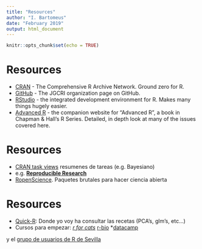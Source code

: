 ```yaml
---
title: "Resources"
author: "I. Bartomeus"
date: "February 2019"
output: html_document
---
```


```r
knitr::opts_chunk$set(echo = TRUE)
```
Resources
========================================================
  
* [CRAN](http://cran.r-project.org) - The Comprehensive R Archive Network. Ground zero for R.
* [GitHub](https://github.com/JGCRI) - The JGCRI organization page on GitHub.
* [RStudio](http://www.rstudio.com) - the integrated development environment for R. Makes many things hugely easier.
* [Advanced R](http://adv-r.had.co.nz) - the companion website for “Advanced R”, a book in Chapman & Hall’s R Series. Detailed, in depth look at many of the issues covered here.


Resources
========================================================
  
- [CRAN task views](https://cran.r-project.org/web/views/) resumenes de tareas (e.g. Bayesiano)
- e.g. [**Reproducible Research**](http://cran.r-project.org/web/views/ReproducibleResearch.html)
- [RopenScience](https://ropensci.org/). Paquetes brutales para hacer ciencia abierta


Resources
========================================================

- [Quick-R](http://www.statmethods.net/): Donde yo voy ha consultar las recetas (PCA's, glm's, etc...)
- Cursos para empezar:
  *[r for cats](http://rforcats.net/)
  *[r-bio](http://r-bio.github.io/01-intro-R/)
  *[datacamp](https://www.datacamp.com/courses/free-introduction-to-r?utm_source=blog_launch_new_intro&utm_medium=blog&utm_campaign=launch_new_intro)
  
y el [grupo de usuarios de R de Sevilla](https://sevillarusers.wordpress.com)
